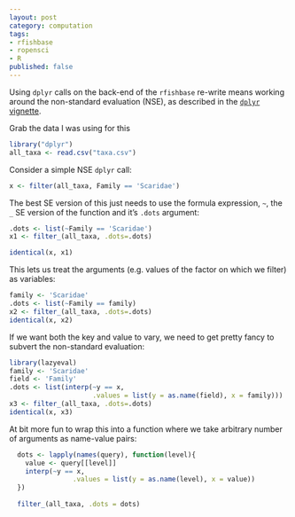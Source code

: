 ```yaml
---
layout: post
category: computation
tags:
- rfishbase
- ropensci
- R
published: false
---
```


Using `dplyr` calls on the back-end of the `rfishbase` re-write means working around the non-standard evaluation (NSE), as described in the [`dplyr` vignette]().

Grab the data I was using for this

```r
library("dplyr")
all_taxa <- read.csv("taxa.csv")
```

Consider a simple NSE `dplyr` call:

```r
x <- filter(all_taxa, Family == 'Scaridae')
```

The best SE version of this just needs to use the formula expression, `~`, the `_` SE version of the function and it's `.dots` argument:

```r
.dots <- list(~Family == 'Scaridae')
x1 <- filter_(all_taxa, .dots=.dots)

identical(x, x1)
```

This lets us treat the arguments (e.g. values of the factor on which we filter) as variables:


```r
family <- 'Scaridae'
.dots <- list(~Family == family)
x2 <- filter_(all_taxa, .dots=.dots)
identical(x, x2)
```  

If we want both the key and value to vary, we need to get pretty fancy to subvert the non-standard evaluation:

```r
library(lazyeval)
family <- 'Scaridae'
field <- 'Family'
.dots <- list(interp(~y == x, 
                     .values = list(y = as.name(field), x = family)))
x3 <- filter_(all_taxa, .dots=.dots)
identical(x, x3)
```

At bit more fun to wrap this into a function where we take arbitrary number of arguments as name-value pairs:

```r
  dots <- lapply(names(query), function(level){
    value <- query[[level]]
    interp(~y == x, 
                .values = list(y = as.name(level), x = value))
  })
  
  filter_(all_taxa, .dots = dots) 
```
